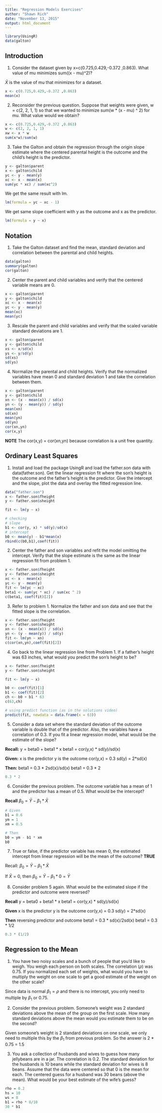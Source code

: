 ```yaml
---
title: "Regression Models Exercises"
author: "Shawn Rich"
date: "November 13, 2015"
output: html_document
---
```

```r
library(UsingR)
data(galton)
```

## Introduction

1. Consider the dataset given by x=c(0.725,0.429,-0.372 ,0.863). What value of mu minimizes sum((x - mu)^2)?

$\bar{X}$ is the value of mu that minimizes for a dataset.

```r
x <- c(0.725,0.429,-0.372 ,0.863)
mean(x)
```

2. Reconsider the previous question. Suppose that weights were given, w = c(2, 2, 1, 1) so that we wanted to minimize sum(w * (x - mu) ^ 2) for mu. What value would we obtain? 

```r
x <- c(0.725,0.429,-0.372 ,0.863)
w <- c(2, 2, 1, 1)
xw <- x * w
sum(x*w)/sum(w)
```

3. Take the Galton and obtain the regression through the origin slope estimate where the centered parental height is the outcome and the child’s height is the predictor.

```r
y <- galton$parent
x <- galton$child
yc <- y - mean(y)
xc <- x - mean(x)
sum(yc * xc) / sum(xc^2)
```

We get the same result with lm.

```r
lm(formula = yc ~ xc - 1)
```

We get same slope coefficient with y as the outcome and x as the predictor.

```r
lm(formula = y ~ x)
```

## Notation

1. Take the Galton dataset and find the mean, standard deviation and correlation between the parental and child heights.

```r
data(galton)
summary(galton)
cor(galton)
```

2. Center the parent and child variables and verify that the centered variable means are 0. 

```r
x <- galton$parent
y <- galton$child
xc <- x - mean(x)
yc <- y - mean(y)
mean(xc)
mean(yc)
```

3. Rescale the parent and child variables and verify that the scaled variable standard deviations are 1. 

```r
x <- galton$parent
y <- galton$child
xs <- x/sd(x)
ys <- y/sd(y)
sd(xs)
sd(ys)
```

4. Normalize the parental and child heights. Verify that the normalized variables have mean 0 and standard deviation 1 and take the correlation between them. 

```r
x <- galton$parent
y <- galton$child
xn <- (x - mean(x)) / sd(x)
yn <- (y - mean(y)) / sd(y)
mean(xn)
sd(xn)
mean(yn)
sd(yn)
cor(xn,yn)
cor(x,y)
```
**NOTE** The cor(x,y) = cor(xn,yn) because correlation is a unit free quantity.

## Ordinary Least Squares

1. Install and load the package UsingR and load the father.son data with data(father.son).  Get the linear regression fit where the son’s height is the outcome and the father’s height is the predictor. Give the intercept and the slope, plot the data and overlay the fitted regression line.

```r
data("father.son")
x <- father.son$fheight
y <- father.son$sheight

fit <- lm(y ~ x)

# checking
# slope 
b1 <- cor(y, x) * sd(y)/sd(x)
# intercept
b0 <- mean(y) - b1*mean(x)
rbind(c(b0,b1),coef(fit))
```

2. Center the father and son variables and refit the model omitting the intercept. Verify that the slope estimate is the same as the linear regression fit from problem 1. 

```r
x <- father.son$fheight
y <- father.son$sheight
xc <- x - mean(x)
yc <- y - mean(y)
fit <- lm(yc ~ xc)
beta1 <- sum(yc * xc) / sum(xc ^ 2)
c(beta1, coef(fit)[2])
```

3. Refer to problem 1. Normalize the father and son data and see that the fitted slope is the correlation. 

```r
x <- father.son$fheight
y <- father.son$sheight
xn <- (x - mean(x)) / sd(x)
yn <- (y - mean(y)) / sd(y)
fit <- lm(yn ~ xn)
c(cor(xn,yn),coef(fit)[2])
```

4. Go back to the linear regression line from Problem 1. If a father’s height was 63 inches, what would you predict the son’s height to be?

```r
x <- father.son$fheight
y <- father.son$sheight

fit <- lm(y ~ x)

b0 <- coef(fit)[1]
b1 <- coef(fit)[2]
ch <- b0 + b1 * 63
c(63,ch)

# using predict function (as in the solutions video)
predict(fit, newdata = data.frame(x = 63))
```

5. Consider a data set where the standard deviation of the outcome variable is double that of the predictor. Also, the variables have a correlation of 0.3. If you fit a linear regression model, what would be the estimate of the slope?

**Recall:**
y = beta0 + beta1 * x
beta1 = cor(y,x) * sd(y)/sd(x)

**Given:**
x is the predictor
y is the outcome
cor(y,x) = 0.3
sd(y) = 2*sd(x)

**Then:**
beta1 = 0.3 * 2sd(x)/sd(x)
beta1 = 0.3 * 2

```r
0.3 * 2
```

6. Consider the previous problem. The outcome variable has a mean of 1 and the predictor has a mean of 0.5. What would be the intercept?

**Recall**
$\beta_0 = \bar{Y} - \beta_1 * \bar{X}$


```r
# Given
b1 = 0.6
ym = 1
xm = 0.5

# Then
b0 = ym - b1 * xm
b0
```

7. True or false, if the predictor variable has mean 0, the estimated intercept from linear regression will be the mean of the outcome? **TRUE**

Recall: $\beta_0 = \bar{Y} - \beta_1 * \bar{X}$

If $\bar{X} = 0$, then $\beta_0 = \bar{Y} - \beta_1 * 0 = \bar{Y}$


8. Consider problem 5 again. What would be the estimated slope if the predictor and outcome were reversed? 

**Recall**
y = beta0 + beta1 * x
beta1 = cor(y,x) * sd(y)/sd(x)

**Given**
x is the predictor
y is the outcome
cor(y,x) = 0.3
sd(y) = 2*sd(x)

**Then**
reversing predictor and outcome
beta1 = 0.3 * sd(x)/2sd(x)
beta1 = 0.3 * 1/2

```r
0.3 * (1/2)
```


## Regression to the Mean

1. You have two noisy scales and a bunch of people that you’d like to weigh. You weigh each person on both scales. The correlation ($\rho$) was 0.75. If you normalized each set of weights, what would you have to multiply the weight on one scale to get a good estimate of the weight on the other scale?

Since data is normal $\beta_1 = \rho$ and there is no intercept, you only need to multiple by $\beta_1$ or 0.75. 


2. Consider the previous problem. Someone’s weight was 2 standard deviations above the mean of the group on the first scale. How many standard deviations above the mean would you estimate them to be on the second?

Given someone's weight is 2 standard deviations on one scale, we only need to multiple this by the $\beta_1$ from previous problem. So the answer is 2 * 0.75 = 1.5

3. You ask a collection of husbands and wives to guess how many jellybeans are in a jar. The correlation is 0.2. The standard deviation for the husbands is 10 beans while the standard deviation for wives is 8 beans. Assume that the data were centered so that 0 is the mean for each. The centered guess for a husband was 30 beans (above the mean). What would be your best estimate of the wife’s guess?

```r
rho = 0.2
hs = 10
ws = 8
b1 = rho * 8/10
30 * b1
```